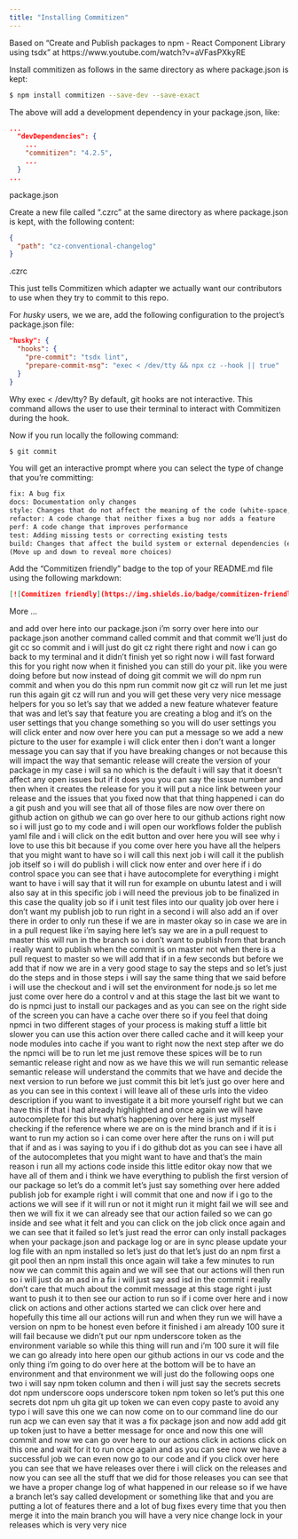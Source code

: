 ```yaml
---
title: "Installing Commitizen"
---
```


Based on "Create and Publish packages to npm - React Component Library using tsdx" at https://www.youtube.com/watch?v=aVFasPXkyRE

Install commitizen as follows in the same directory as where package.json is kept:

``` .sh
$ npm install commitizen --save-dev --save-exact
```

The above will add a development dependency in your package.json, like:

``` .json
...
  "devDependencies": {
    ...
    "commitizen": "4.2.5",
    ...
  }
...

```
package.json

Create a new file called ".czrc" at the same directory as where package.json is kept, with the following content:

``` .json
{
  "path": "cz-conventional-changelog"
}
```
.czrc

This just tells Commitizen which adapter we actually want our contributors to use when they try to commit to this repo.

For *husky* users, we we are, add the following configuration to the project's package.json file:

``` .json
"husky": {
  "hooks": {
    "pre-commit": "tsdx lint",
    "prepare-commit-msg": "exec < /dev/tty && npx cz --hook || true"
  }
}
```

Why exec < /dev/tty? By default, git hooks are not interactive. This command allows the user to use their terminal to interact with Commitizen during the hook.


Now if you run locally the following command:

``` .sh
$ git commit
```

You will get an interactive prompt where you can select the type of change that you're committing:

``` .txt
fix: A bug fix
docs: Documentation only changes
style: Changes that do not affect the meaning of the code (white-space, formatting, missing se..)
refactor: A code change that neither fixes a bug nor adds a feature
perf: A code change that improves performance
test: Adding missing tests or correcting existing tests
build: Changes that affect the build system or external dependencies (example scopes: gulp, br..)
(Move up and down to reveal more choices)
```

Add the "Commitizen friendly" badge to the top of your README.md file using the following markdown:

``` .json
[![Commitizen friendly](https://img.shields.io/badge/commitizen-friendly-brightgreen.svg)](http://commitizen.github.io/cz-cli/)
```




More ...

and add over here into our package.json i'm sorry over here into our package.json another command called commit and that commit we'll just do git cc
so commit and i will just do git cz right there right and now i can go back to my terminal and it didn't finish yet so right now i will fast forward this for you
right now when it finished you can still do your pit. like you were doing before but now instead of doing git commit we will do npm run commit and when you do this
npm run commit now git cz will run let me just run this again git cz will run and you will get these very very nice message helpers for you so let's say that we added a new feature whatever feature that was and let's say that feature you are creating a blog and it's on the user settings that you change something so you will do
user settings you will click enter and now over here you can put a message so we add a new picture to the user for example i will click enter then i don't want a longer message you can say that if you have breaking changes or not because this will impact the way that semantic release will create the version of your package in my case i will sa no which is the default i will say that it doesn't affect any open issues but if it does you you can say the issue number and then when it creates the release for you it will put a nice link between your release and the issues that you fixed now that that thing happened i can do a git push and you will see that all of those files are now over there on github action on github we can go over here to our github actions right now so i will just go to my code and i will open our workflows folder the publish yaml file and i will click on the edit button and over here you will see why i love to use this bit because if you come over here you have all the helpers that you might want to have so i will call this next job i will call it the publish job itself so i will do publish i will click now enter and over here if i do control space you can see that i have autocomplete for everything i might want to have i will say that it will run for example on ubuntu latest and i will also say  at in this specific job i will need the previous job to be finalized in this case the quality job so if i unit test files into our quality job over here i don't want my publish job to run right in a second i will also add an if over there in order to only run these if we are in master okay so in case we are in in a pull request like i'm saying here let's say we are in a pull request to master this will run in the branch so i don't want to publish from that branch i really want to publish when the commit is on master not when there is a pull request to master so we will add that if in a few seconds
but before we add that if now we are in
a
very good stage to say the steps and so
let's just do the steps and in those
steps
i will say the same thing that we said
before i will use
the checkout and i will set the
environment for node.js
so let me just come over here do a
control v
and at this stage the last bit we want
to do is
npmci just to install our packages
and as you can see on the right side of
the screen
you can have a cache over there so if
you feel
that doing npmci in two different stages
of your process
is making stuff a little bit slower you
can use this
action over there called cache and it
will
keep your node modules into cache if you
want to right
now the next step after we do the npmci
will be to run let me just remove these
spices
will be to run semantic release
right and now as we have this we will
run semantic release
semantic release will understand the
commits that we have and decide the next
version to run
before we just commit this bit let's
just go
over here and as you can see in this
context i will leave all of these urls
into the video description if you want
to investigate it a bit more
yourself right but we can have this if
that i had already highlighted
and once again we will have autocomplete
for this but what's happening over here
is just
myself checking if the reference where
we are on
is the mind branch and if it is i want
to run my action
so i can come over here after the runs
on
i will put that if and as i was saying
to you if i do github dot
as you can see i have all of the
autocompletes that you might want to
have
and that's the main reason i run
all my actions code inside this little
editor
okay now that we have all of them and
i think we have everything to publish
the first version
of our package so let's do a commit
let's just say something over here
added publish job for example
right i will commit that one and now
if i go to the actions we will see if it
will run
or not it might run it might fail we
will see
and then we will fix it we can already
see that our action failed so we can go
inside and see what it felt and you can
click
on the job click once again and we can
see that
it failed so let's just read the error
can only install packages when your
package.json and package log
or are in sync please update your log
file
with an npm installed so let's just do
that
let's just do an npm first a git pool
then an npm install this once again will
take
a few minutes to run
now we can commit this again and
we will see that our actions will then
run
so i will just do an asd
in a fix i will just say asd isd in the
commit
i really don't care that much about the
commit message
at this stage right i just want to push
it
to then see our action to run so if i
come
over here and i now click on actions and
other actions started
we can click over here and hopefully
this time all our actions will run and
when they run we will have a version on
npm
to be honest even before it finished i
am already 100 sure it will fail
because we didn't put our npm underscore
token
as the environment variable so while
this thing
will run and i'm 100 sure it will file
we can go already into here open
our github actions in
our vs code and the only thing i'm going
to do
over here at the bottom will be to have
an environment
and that environment we will just do the
following
oops one two i will say npm
token column and then
i will just say the secrets secrets
dot npm underscore oops
underscore token npm token so let's put
this one
secrets dot npm uh gita
git up token we can even copy paste
to avoid any typo i will save this one
we can now come on to our command line
do our run acp
we can even say that it was a fix
package
json and now add add git
up token just to have a better message
for once and now this one
will commit and now we can go
over here to our actions click in
actions click on this one and
wait for it to run once again
and as you can see now we have a
successful job
we can even now go to our code and
if you click over here you can see that
we have releases over there
i will click on the releases and now you
can see
all the stuff that we did for those
releases
you can see that we have a proper change
log
of what happened in our release so if we
have a branch
let's say called development or
something like that
and you are putting a lot of features
there and a lot of bug fixes
every time that you then merge it into
the main branch
you will have a very nice change lock in
your releases which is very very nice

